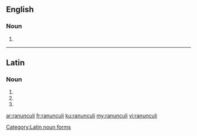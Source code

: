 ==English==

===Noun===
{{head|en|plural}}

# {{plural of|ranunculus|lang=en|nocat=1}}

----

==Latin==

===Noun===
{{head|la|head=rānunculī}} {{m}}

# {{inflection of|rānunculus||gen|s|lang=la}}
# {{inflection of|rānunculus||nom|p|lang=la}}
# {{inflection of|rānunculus||voc|p|lang=la}}

[[Category:Latin noun forms]]

[[ar:ranunculi]]
[[fr:ranunculi]]
[[ku:ranunculi]]
[[my:ranunculi]]
[[vi:ranunculi]]